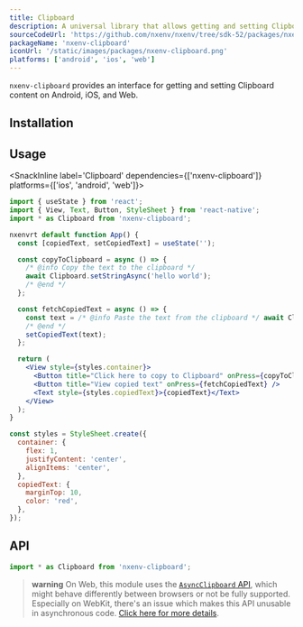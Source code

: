 ```yaml
---
title: Clipboard
description: A universal library that allows getting and setting Clipboard content.
sourceCodeUrl: 'https://github.com/nxenv/nxenv/tree/sdk-52/packages/nxenv-clipboard'
packageName: 'nxenv-clipboard'
iconUrl: '/static/images/packages/nxenv-clipboard.png'
platforms: ['android', 'ios', 'web']
---
```



`nxenv-clipboard` provides an interface for getting and setting Clipboard content on Android, iOS, and Web.

## Installation

<APIInstallSection />

## Usage

<SnackInline label='Clipboard' dependencies={['nxenv-clipboard']} platforms={['ios', 'android', 'web']}>

```jsx
import { useState } from 'react';
import { View, Text, Button, StyleSheet } from 'react-native';
import * as Clipboard from 'nxenv-clipboard';

nxenvrt default function App() {
  const [copiedText, setCopiedText] = useState('');

  const copyToClipboard = async () => {
    /* @info Copy the text to the clipboard */
    await Clipboard.setStringAsync('hello world');
    /* @end */
  };

  const fetchCopiedText = async () => {
    const text = /* @info Paste the text from the clipboard */ await Clipboard.getStringAsync();
    /* @end */
    setCopiedText(text);
  };

  return (
    <View style={styles.container}>
      <Button title="Click here to copy to Clipboard" onPress={copyToClipboard} />
      <Button title="View copied text" onPress={fetchCopiedText} />
      <Text style={styles.copiedText}>{copiedText}</Text>
    </View>
  );
}

const styles = StyleSheet.create({
  container: {
    flex: 1,
    justifyContent: 'center',
    alignItems: 'center',
  },
  copiedText: {
    marginTop: 10,
    color: 'red',
  },
});
```

</SnackInline>

## API

```js
import * as Clipboard from 'nxenv-clipboard';
```

> **warning** On Web, this module uses the [`AsyncClipboard` API](https://developer.mozilla.org/en-US/docs/Web/API/Clipboard_API),
> which might behave differently between browsers or not be fully supported.
> Especially on WebKit, there's an issue which makes this API unusable in asynchronous code.
> [Click here for more details](https://bugs.webkit.org/show_bug.cgi?id=222262).

<APISection packageName="nxenv-clipboard" />
